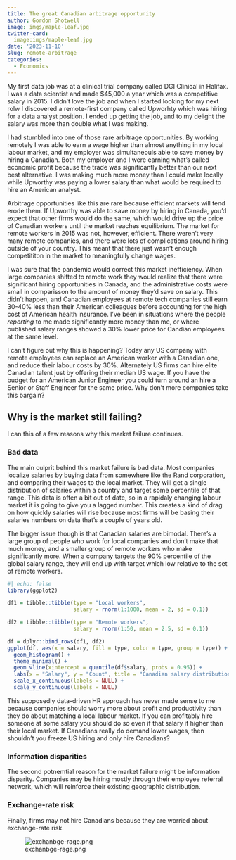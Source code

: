 ```yaml
---
title: The great Canadian arbitrage opportunity
author: Gordon Shotwell
image: imgs/maple-leaf.jpg
twitter-card:
  image:imgs/maple-leaf.jpg
date: '2023-11-10'
slug: remote-arbitrage
categories:
  - Economics
---
```


My first data job was at a clinical trial company called DGI Clinical in Halifax. 
I was a data scientist and made $45,000 a year which was a competitive salary in 2015. 
I didn’t love the job and when I started looking for my next rolw I discovered a remote-first company called Upworhty which was hiring for a  data analyst position. 
I ended up getting the job, and to my delight the salary was more than double what I was making. 

I had stumbled into one of those rare arbitrage opportunities. By working remotely I was able to earn a wage higher than almost anything in my local labour market, and my employer was simultaneouls able to save money by hiring a Canadian.
Both my employer and I were earning what's called economic profit because the trade was significantly better than our next best alternative. 
I was making much more money than I could make locally while Upworthy was paying a lower salary than what would be required to hire an American analyst. 

Arbitrage opportunities like this are rare because efficient markets will tend erode them. 
If Upworthy was able to save money by hiring in Canada, you'd expect that other firms would do the same, which would drive up the price of Canadian workers until the market reaches equilibrium.
The market for remote workers in 2015 was not, however, efficient.
There weren't very many remote companies, and there were lots of complications around hiring outside of your country.
This meant that there just wasn't enough competititon in the market to meaningfully change wages.

I was sure that the pandemic would correct this market inefficiency. 
When large companies shifted to remote work they would realize that there were significant hiring opportunities in Canada, and the administrative costs were small in comparisson to the amount of money they'd save on salary. 
This didn't happen, and Canadian employees at remote tech companies still earn 30-40% less than their American colleagues before accounting for the high cost of American health insurance. 
I've been in situations where the people _reporting_ to me made significantly more money than me, or where published salary ranges showed a 30% lower price for Candian employees at the same level. 

I can't figure out why this is happening? 
Today any US company with remote employees can replace an American worker with a Canadian one, and reduce their labour costs by 30%. 
Alternately US firms can hire elite Canadian talent just by offering their median US wage. 
If you have the budget for an American Junior Engineer you could turn around an hire a Senior or Staff Engineer for the same price. 
Why don't more companies take this bargain?

## Why is the market still failing?

I can this of a few reasons why this market failure continues.

### Bad data

The main culprit behind this market failure is bad data. 
Most companies localize salaries by buying data from somewhere like the Rand corporation, and comparing their wages to the local market. 
They will get a single distribution of salaries within a country and target some percentile of that range. 
This data is often a bit out of date, so in a rapidaly changing labour market it is going to give you a lagged number.
This creates a kind of drag on how quickly salaries will rise because most firms will be basing their salaries numbers on data that's a couple of years old.

The bigger issue though is that Canadian salaries are bimodal. 
There's a large group of people who work for local companies and don't make that much money, and a smaller group of remote workers who make significantly more. 
When a company targets the 90% percentile of the global salary range, they will end up with target which low relative to the set of remote workers.

```r
#| echo: false
library(ggplot2)

df1 = tibble::tibble(type = "Local workers",
                     salary = rnorm(1:1000, mean = 2, sd = 0.1))

df2 = tibble::tibble(type = "Remote workers",
                     salary = rnorm(1:50, mean = 2.5, sd = 0.1))

df = dplyr::bind_rows(df1, df2)
ggplot(df, aes(x = salary, fill = type, color = type, group = type)) +
  geom_histogram() +
  theme_minimal() + 
  geom_vline(xintercept = quantile(df$salary, probs = 0.95)) +
  labs(x = "Salary", y = "Count", title = "Canadian salary distribution") +
  scale_x_continuous(labels = NULL) +
  scale_y_continuous(labels = NULL)
```


This supposedly data-driven HR approach has never made sense to me because companies should worry more about profit and productivity than they do about matching a local labour market. 
If you can profitably hire someone at some salary you should do so even if that salary if higher than their local market. 
If Canadians really do demand lower wages, then shouldn't you freeze US hiring and only hire Canadians? 

### Information disparities

The second potnemtial reason for the market failure might be information disparity. 
Companies may be hiring mostly through their employee referral network, which will reinforce their existing geographic distribution.


### Exchange-rate risk

Finally, firms may not hire Canadians because they are worried about exchange-rate risk.

![exchanbge-rage.png]()